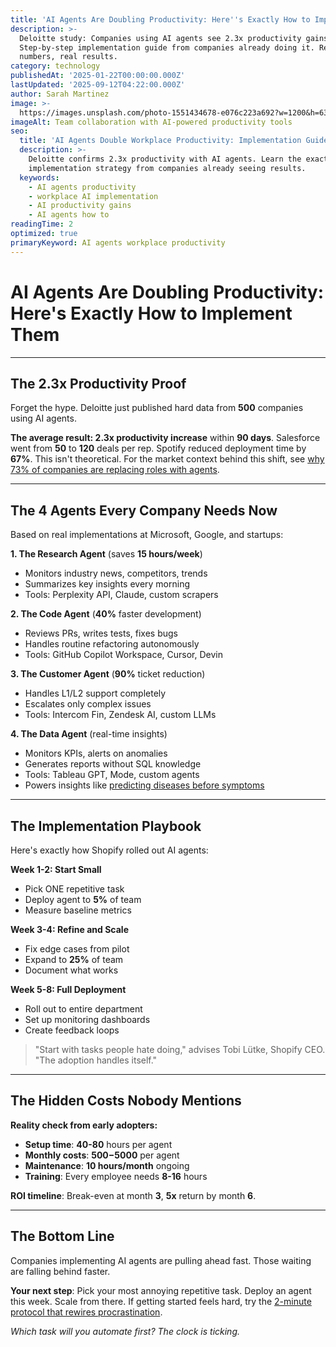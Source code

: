 ```yaml
---
title: 'AI Agents Are Doubling Productivity: Here''s Exactly How to Implement Them'
description: >-
  Deloitte study: Companies using AI agents see 2.3x productivity gains.
  Step-by-step implementation guide from companies already doing it. Real
  numbers, real results.
category: technology
publishedAt: '2025-01-22T00:00:00.000Z'
lastUpdated: '2025-09-12T04:22:00.000Z'
author: Sarah Martinez
image: >-
  https://images.unsplash.com/photo-1551434678-e076c223a692?w=1200&h=630&fit=crop
imageAlt: Team collaboration with AI-powered productivity tools
seo:
  title: 'AI Agents Double Workplace Productivity: Implementation Guide 2025'
  description: >-
    Deloitte confirms 2.3x productivity with AI agents. Learn the exact
    implementation strategy from companies already seeing results.
  keywords:
    - AI agents productivity
    - workplace AI implementation
    - AI productivity gains
    - AI agents how to
readingTime: 2
optimized: true
primaryKeyword: AI agents workplace productivity
---
```


# AI Agents Are Doubling Productivity: Here's Exactly How to Implement Them

---

## The 2.3x Productivity Proof

Forget the hype. Deloitte just published hard data from **500** companies using AI agents.

**The average result: 2.3x productivity increase** within **90 days**. Salesforce went from **50** to **120** deals per rep. Spotify reduced deployment time by **67%**. This isn't theoretical. For the market context behind this shift, see [why 73% of companies are replacing roles with agents](/technology/ai-agents-revolution-13-billion-market-taking-over-2025).

---

## The 4 Agents Every Company Needs Now

Based on real implementations at Microsoft, Google, and startups:

**1. The Research Agent** (saves **15 hours/week**)
- Monitors industry news, competitors, trends
- Summarizes key insights every morning
- Tools: Perplexity API, Claude, custom scrapers

**2. The Code Agent** (**40%** faster development)
- Reviews PRs, writes tests, fixes bugs
- Handles routine refactoring autonomously
- Tools: GitHub Copilot Workspace, Cursor, Devin

**3. The Customer Agent** (**90%** ticket reduction)
- Handles L1/L2 support completely
- Escalates only complex issues
- Tools: Intercom Fin, Zendesk AI, custom LLMs

**4. The Data Agent** (real-time insights)
- Monitors KPIs, alerts on anomalies
- Generates reports without SQL knowledge
- Tools: Tableau GPT, Mode, custom agents
- Powers insights like [predicting diseases before symptoms](/health/personalized-medicine-using-ai)

---

## The Implementation Playbook

Here's exactly how Shopify rolled out AI agents:

**Week 1-2: Start Small**
- Pick ONE repetitive task
- Deploy agent to **5%** of team
- Measure baseline metrics

**Week 3-4: Refine and Scale**
- Fix edge cases from pilot
- Expand to **25%** of team
- Document what works

**Week 5-8: Full Deployment**
- Roll out to entire department
- Set up monitoring dashboards
- Create feedback loops

> "Start with tasks people hate doing," advises Tobi Lütke, Shopify CEO. "The adoption handles itself."

---

## The Hidden Costs Nobody Mentions

**Reality check from early adopters:**
- **Setup time**: **40-80** hours per agent
- **Monthly costs**: **$500-$5000** per agent
- **Maintenance**: **10 hours/month** ongoing
- **Training**: Every employee needs **8-16** hours

**ROI timeline**: Break-even at month **3**, **5x** return by month **6**.

---

## The Bottom Line

Companies implementing AI agents are pulling ahead fast. Those waiting are falling behind faster.

**Your next step**: Pick your most annoying repetitive task. Deploy an agent this week. Scale from there. If getting started feels hard, try the [2-minute protocol that rewires procrastination](/psychology/the-psychology-behind-why-we-procrastinate-even-when-we-know).

*Which task will you automate first? The clock is ticking.*
